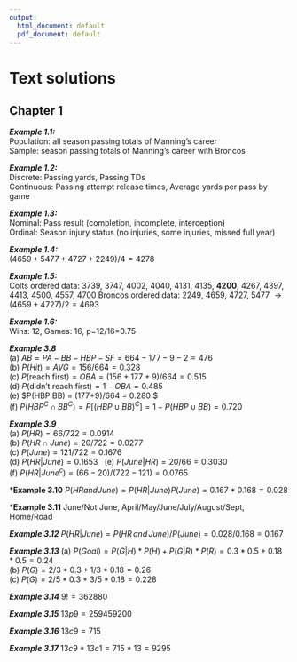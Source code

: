 ```yaml
---
output:
  html_document: default
  pdf_document: default
---
```

# Text solutions

## Chapter 1

***Example 1.1:*** \
Population: all season passing totals of Manning's career \
Sample: season passing totals of Manning's career with Broncos

***Example 1.2:*** \
Discrete: Passing yards, Passing TDs \
Continuous: Passing attempt release times, Average yards per pass by game

***Example 1.3:*** \
Nominal: Pass result (completion, incomplete, interception) \
Ordinal: Season injury status (no injuries, some injuries, missed full year)

***Example 1.4:*** \
$(4659 + 5477 + 4727 + 2249)/4 = 4278$

***Example 1.5:*** \
Colts ordered data: 3739, 3747, 4002, 4040, 4131, 4135, **4200**, 4267, 4397, 4413, 4500, 4557, 4700
Broncos ordered data: 2249, 4659, 4727, 5477 $\to (4659+4727)/2 = 4693$

***Example 1.6:*** \
Wins: 12, Games: 16, p=12/16=0.75

***Example 3.8*** \
(a) $AB = PA - BB - HBP - SF = 664 - 177 - 9 - 2 = 476$ \
(b) $P(Hit) = AVG = 156 / 664 = 0.328$ \
(c) $P(\text{reach first}) = OBA = (156+177+9)/664 = 0.515$ \
(d) $P(\text{didn't reach first}) = 1 - OBA = 0.485$ \
(e) $P(HBP \cup BB) = (177+9)/664 = 0.280 $ \
(f) $P(HBP^C \cap BB^C) = P[(HBP \cup BB)^C] = 1- P(HBP \cup BB) = 0.720$ \

***Example 3.9*** \
(a) $P(HR) = 66/722 = 0.0914$ \
(b) $P(HR \cap June) = 20/722 = 0.0277$ \
(c) $P(June) = 121/722 = 0.1676$ \
(d) $P(HR|June) = 0.1653$ \ 
(e) $P(June|HR) = 20/66 = 0.3030$ \
(f) $P(HR|June^c) = (66-20)/(722-121) = 0.0765$ \

***Example 3.10**
$P(HR and June) = P(HR|June)P(June) = 0.167*0.168 = 0.028$ \

***Example 3.11**
June/Not June, April/May/June/July/August/Sept, Home/Road \

***Example 3.12***
$P(HR|June) = P(HR \, and \, June)/P(June) = 0.028/0.168 = 0.167$ \

***Example 3.13***
(a) $P(Goal) = P(G|H)*P(H)+P(G|R)*P(R) = 0.3*0.5 + 0.18*0.5 = 0.24$ \
(b) $P(G) = 2/3*0.3 + 1/3*0.18 = 0.26$ \
(c) $P(G) = 2/5*0.3 + 3/5*0.18 = 0.228$ \

***Example 3.14***
$9! = 362880$ \

***Example 3.15***
$13p9 = 259459200$ \

***Example 3.16***
$13c9 = 715$ \

***Example 3.17***
$13c9 * 13c1 = 715*13 = 9295$ \
